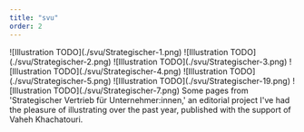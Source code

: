 ```yaml
---
title: "svu"
order: 2
---
```


<Illustrations>
    ![Illustration TODO](./svu/Strategischer-1.png)
    ![Illustration TODO](./svu/Strategischer-2.png)
    ![Illustration TODO](./svu/Strategischer-3.png)
    ![Illustration TODO](./svu/Strategischer-4.png)
    ![Illustration TODO](./svu/Strategischer-5.png)
    ![Illustration TODO](./svu/Strategischer-19.png)
    ![Illustration TODO](./svu/Strategischer-7.png)
</Illustrations>

<Description>
Some pages from 'Strategischer Vertrieb für Unternehmer:innen,' an editorial project I've had the pleasure of illustrating over the past year, published with the support of Vaheh Khachatouri.
</Description>


